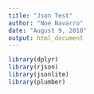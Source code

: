 ```yaml
---
title: "Json Test"
author: "Noe Navarro"
date: "August 9, 2018"
output: html_document
---
```



```r

library(dplyr)
library(rjson)
library(jsonlite)
library(plumber)

```


```r





```

